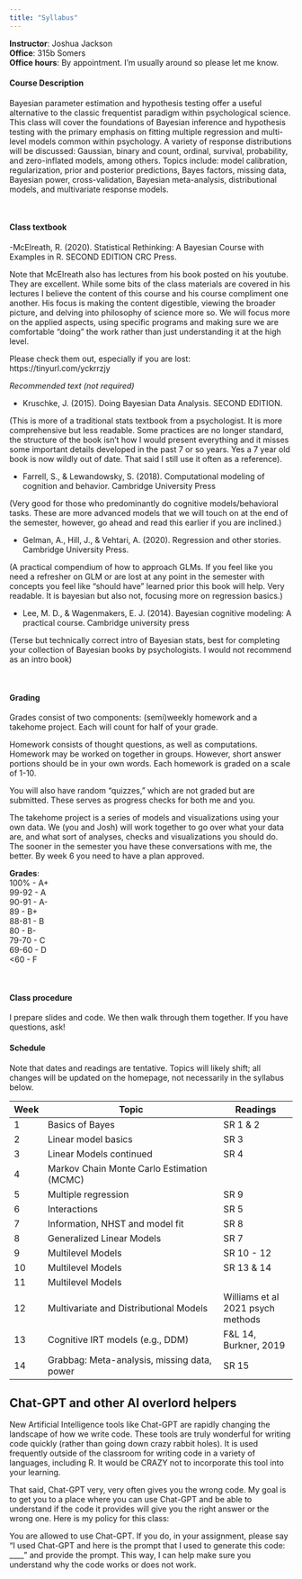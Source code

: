 ```yaml
---
title: "Syllabus"
---
```



**Instructor**: Joshua Jackson  
**Office**: 315b Somers  
**Office hours**: By appointment. I'm usually around so please let me know.   



#### Course Description#### 

Bayesian parameter estimation and hypothesis testing offer a useful alternative to the classic frequentist paradigm within psychological science. This class will cover the foundations of Bayesian inference and hypothesis testing with the primary emphasis on fitting multiple regression and multi-level models common within psychology. A variety of response distributions will be discussed: Gaussian, binary and count, ordinal, survival, probability, and zero-inflated models, among others. Topics include: model calibration, regularization, prior and posterior predictions, Bayes factors, missing data, Bayesian power, cross-validation, Bayesian meta-analysis, distributional models, and multivariate response models.  

<br>  

#### Class textbook

-McElreath, R. (2020). Statistical Rethinking: A Bayesian Course with Examples in R. SECOND EDITION CRC Press. 

Note that McElreath also has lectures from his book posted on his youtube. They are excellent. While some bits of the class materials are covered in his lectures I believe the content of this course and his course compliment one another. His focus is making the content digestible, viewing the broader picture, and delving into philosophy of science more so. We will focus more on the applied aspects, using specific programs and making sure we are comfortable "doing" the work rather than just understanding it at the high level. 

Please check them out, especially if you are lost: 
https://tinyurl.com/yckrrzjy

*Recommended text (not required)*

- Kruschke, J. (2015). Doing Bayesian Data Analysis. SECOND EDITION. 

(This is more of a traditional stats textbook from a psychologist. It is more comprehensive but less readable. Some practices are no longer standard, the structure of the book isn't how I would present everything and it misses some important details developed in the past 7 or so years. Yes a 7 year old book is now wildly out of date. That said I still use it often as a reference).

- Farrell, S., & Lewandowsky, S. (2018). Computational modeling of cognition and behavior. Cambridge University Press

(Very good for those who predominantly do cognitive models/behavioral tasks. These are more advanced models that we will touch on at the end of the semester, however, go ahead and read this earlier if you are inclined.)

- Gelman, A., Hill, J., & Vehtari, A. (2020). Regression and other stories. Cambridge University Press. 

(A practical compendium of how to approach GLMs. If you feel like you need a refresher on GLM or are lost at any point in the semester with concepts you feel like "should have" learned prior this book will help. Very readable. It is bayesian but also not, focusing more on regression basics.)

- Lee, M. D., & Wagenmakers, E. J. (2014). Bayesian cognitive modeling: A practical course. Cambridge university press 

(Terse but technically correct intro of Bayesian stats, best for completing your collection of Bayesian books by psychologists. I would not recommend as an intro book)

<br>  

#### Grading

Grades consist of two components: (semi)weekly homework and a takehome project. Each will count for half of your grade.

Homework consists of thought questions, as well as computations. Homework may be worked on together in groups. However, short answer portions should be in your own words. Each homework is graded on a scale of 1-10. 

You will also have random "quizzes," which are not graded but are submitted. These serves as progress checks for both me and you. 

The takehome project is a series of models and visualizations using your own data. We (you and Josh) will work together to go over what your data are, and what sort of analyses, checks and visualizations you should do. The sooner in the semester you have these conversations with me, the better. By week 6 you need to have a plan approved.  

**Grades**:   
100%   - A+  
99-92 - A  
90-91 - A-  
89    - B+  
88-81 - B  
80    - B-  
79-70 - C  
69-60 - D  
<60   - F  
  
  <br>  
  
#### Class procedure

I prepare slides and code. We then walk through them together. If you have questions, ask! 
  
#### Schedule####  

Note that dates and readings are tentative. Topics will likely shift; all changes will be updated on the homepage, not necessarily in the syllabus below. 

| Week | Topic                                 |Readings        |
-------|----------------------------------------|-----------------|
| 1    | Basics of Bayes  | SR 1 & 2  |
| 2    | Linear model basics |SR 3 |
| 3    | Linear Models continued |  SR 4      |
| 4    | Markov Chain Monte Carlo Estimation (MCMC)     |                   |
| 5    | Multiple regression   | SR 9           |
| 6    | Interactions         | SR 5                   |
| 7    | Information, NHST and model fit              |  SR 8      |
| 8    | Generalized Linear Models    | SR 7|
| 9    | Multilevel Models   |  SR 10 - 12                |
| 10   | Multilevel Models         |  SR 13 & 14                                |
| 11   | Multilevel Models         |                                   |
| 12   | Multivariate and Distributional Models     | Williams et al 2021 psych methods        |
| 13   | Cognitive IRT models (e.g., DDM)         |      F&L 14, Burkner, 2019            |
| 14   | Grabbag: Meta-analysis, missing data,  power  |        SR 15      |


## Chat-GPT and other AI overlord helpers

New Artificial Intelligence tools like Chat-GPT are rapidly changing the landscape of how we write code. These tools are truly wonderful for writing code quickly (rather than going down crazy rabbit holes). It is used frequently outside of the classroom for writing code in a variety of languages, including R. It would be CRAZY not to incorporate this tool into your learning.

That said, Chat-GPT very, very often gives you the wrong code. My goal is to get you to a place where you can use Chat-GPT and be able to understand if the code it provides will give you the right answer or the wrong one. Here is my policy for this class:

You are allowed to use Chat-GPT. If you do, in your assignment, please say “I used Chat-GPT and here is the prompt that I used to generate this code: ____” and provide the prompt. This way, I can help make sure you understand why the code works or does not work.


